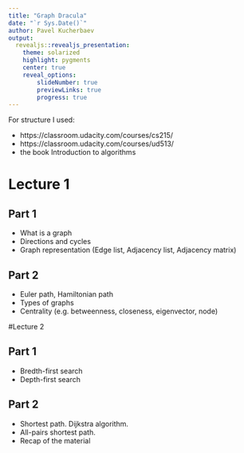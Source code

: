 ```yaml
---
title: "Graph Dracula"
date: "`r Sys.Date()`"
author: Pavel Kucherbaev
output:
  revealjs::revealjs_presentation:
    theme: solarized
    highlight: pygments
    center: true
    reveal_options:
        slideNumber: true
        previewLinks: true
        progress: true
---
```


For structure I used: 

- https://classroom.udacity.com/courses/cs215/
- https://classroom.udacity.com/courses/ud513/
- the book Introduction to algorithms

# Lecture 1

## Part 1
- What is a graph
- Directions and cycles
- Graph representation (Edge list, Adjacency list, Adjacency matrix)

## Part 2
- Euler path, Hamiltonian path
- Types of graphs
- Centrality (e.g. betweenness, closeness, eigenvector, node)

#Lecture 2

## Part 1
- Bredth-first search
- Depth-first search

## Part 2
- Shortest path. Dijkstra algorithm.
- All-pairs shortest path.
- Recap of the material